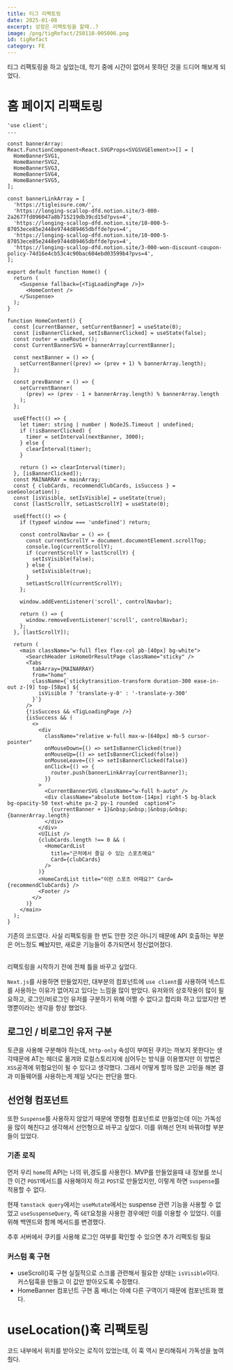```yaml
---
title: 티그 리팩토링
date: 2025-01-08
excerpt: 성장은 리팩토링을 할때..?
image: /png/tigRefact/250110-005006.png
id: tigRefact
category: FE
---
```


티그 리팩토링을 하고 싶었는데, 학기 중에 시간이 없어서 못하던 것을 드디어 해보게 되었다.

# 홈 페이지 리팩토링

```tsx
'use client';
...

const bannerArray: React.FunctionComponent<React.SVGProps<SVGSVGElement>>[] = [
  HomeBannerSVG1,
  HomeBannerSVG2,
  HomeBannerSVG3,
  HomeBannerSVG4,
  HomeBannerSVG5,
];

const bannerLinkArray = [
  'https://tigleisure.com/',
  'https://longing-scallop-dfd.notion.site/3-000-2a2677fd096047a8b715219db39cd15d?pvs=4',
  'https://longing-scallop-dfd.notion.site/10-000-5-87053ece85e2448e9744d89465dbffde?pvs=4',
  'https://longing-scallop-dfd.notion.site/10-000-5-87053ece85e2448e9744d89465dbffde?pvs=4',
  'https://longing-scallop-dfd.notion.site/3-000-won-discount-coupon-policy-74d16e4cb53c4c90bac604ebd03599b4?pvs=4',
];

export default function Home() {
  return (
    <Suspense fallback={<TigLoadingPage />}>
      <HomeContent />
    </Suspense>
  );
}

function HomeContent() {
  const [currentBanner, setCurrentBanner] = useState(0);
  const [isBannerClicked, setIsBannerClicked] = useState(false);
  const router = useRouter();
  const CurrentBannerSVG = bannerArray[currentBanner];

  const nextBanner = () => {
    setCurrentBanner((prev) => (prev + 1) % bannerArray.length);
  };

  const prevBanner = () => {
    setCurrentBanner(
      (prev) => (prev - 1 + bannerArray.length) % bannerArray.length
    );
  };

  useEffect(() => {
    let timer: string | number | NodeJS.Timeout | undefined;
    if (!isBannerClicked) {
      timer = setInterval(nextBanner, 3000);
    } else {
      clearInterval(timer);
    }

    return () => clearInterval(timer);
  }, [isBannerClicked]);
  const MAINARRAY = mainArray;
  const { clubCards, recommendClubCards, isSuccess } = useGeolocation();
  const [isVisible, setIsVisible] = useState(true);
  const [lastScrollY, setLastScrollY] = useState(0);

  useEffect(() => {
    if (typeof window === 'undefined') return;

    const controlNavbar = () => {
      const currentScrollY = document.documentElement.scrollTop;
      console.log(currentScrollY);
      if (currentScrollY > lastScrollY) {
        setIsVisible(false);
      } else {
        setIsVisible(true);
      }
      setLastScrollY(currentScrollY);
    };

    window.addEventListener('scroll', controlNavbar);

    return () => {
      window.removeEventListener('scroll', controlNavbar);
    };
  }, [lastScrollY]);

  return (
    <main className="w-full flex flex-col pb-[40px] bg-white">
      <SearchHeader isHomeOrResultPage className="sticky" />
      <Tabs
        tabArray={MAINARRAY}
        from="home"
        className={`stickytransition-transform duration-300 ease-in-out z-[9] top-[58px] ${
          isVisible ? 'translate-y-0' : '-translate-y-300'
        }`}
      />
      {!isSuccess && <TigLoadingPage />}
      {isSuccess && (
        <>
          <div
            className="relative w-full max-w-[640px] mb-5 cursor-pointer"
            onMouseDown={() => setIsBannerClicked(true)}
            onMouseUp={() => setIsBannerClicked(false)}
            onMouseLeave={() => setIsBannerClicked(false)}
            onClick={() => {
              router.push(bannerLinkArray[currentBanner]);
            }}
          >
            <CurrentBannerSVG className="w-full h-auto" />
            <div className="absolute bottom-[14px] right-5 bg-black bg-opacity-50 text-white px-2 py-1 rounded  caption4">
              {currentBanner + 1}&nbsp;&nbsp;|&nbsp;&nbsp;{bannerArray.length}
            </div>
          </div>
          <UIList />
          {clubCards.length !== 0 && (
            <HomeCardList
              title="근처에서 즐길 수 있는 스포츠예요"
              Card={clubCards}
            />
          )}
          <HomeCardList title="이런 스포츠 어때요?" Card={recommendClubCards} />
          <Footer />
        </>
      )}
    </main>
  );
}
```

기존의 코드였다. 사실 리팩토링을 한 번도 안한 것은 아니기 때문에 API 호출하는 부분은 어느정도 빼놨지만, 새로운 기능들이 추가되면서 정신없어졌다.

<br /> 리팩토링을 시작하기 전에 전체 틀을 바꾸고 싶었다.

`Next.js`를 사용하면 만들었지만, 대부분의 컴포넌트에 `use client`를 사용하여 넥스트를 사용하는 이유가 없어지고 있다는 느낌을 많이 받았다.
유저와의 상호작용이 많이 필요하고, 로그인/비로그인 유저를 구분하기 위해 어쩔 수 없다고 합리화 하고 있었지만 변명뿐이라는 생각을 항상 했었다.

## 로그인 / 비로그인 유저 구분

토큰을 사용해 구분해야 하는데, `http-only` 속성이 부여된 쿠키는 까보지 못한다는 생각때문에 AT는 헤더로 옮겨와 로컬스토리지에 심어두는 방식을 이용했지만
이 방법은 `XSS`공격에 위험요인이 될 수 있다고 생각했다. 그래서 어떻게 할까 많은 고민을 해본 결과 미들웨어를 사용하는게 제일 낫다는 판단을 했다.

## 선언형 컴포넌트

또한 `Suspense`를 사용하지 않았기 때문에 명령형 컴포넌트로 만들었는데 이는 가독성을 많이 해친다고 생각해서 선언형으로 바꾸고 싶었다.
이를 위해선 먼저 바꿔야할 부분들이 있었다.

### 기존 로직

먼저 우리 `home`의 API는 나의 위,경도를 사용한다. MVP를 만들었을때 내 정보를 쏘니깐 이건 `POST`메서드를 사용해야지 하고 `POST`로 만들었지만, 이렇게 하면 `suspense`를 적용할 수 없다.

현재 `tanstack query`에서는 `useMutate`에서는 suspense 관련 기능을 사용할 수 없었고 `useSuspenseQuery`, 즉 `GET`요청을 사용한 경우에만 이를 이용할 수 있었다. 이를 위해 백엔드와 함께 메서드를 변경했다.

추후 서버에서 쿠키를 사용해 로그인 여부를 확인할 수 있으면 추가 리팩토링 필요

### 커스텀 훅 구현

- useScroll()훅 구현
  실질적으로 스크롤 관련해서 필요한 상태는 `isVisible`이다. 커스텀훅을 만들고 이 값만 받아오도록 수정했다.
- HomeBanner 컴포넌트 구현
  홈 배너는 아예 다른 구역이기 때문에 컴포넌트화 했다.

# useLocation()훅 리팩토링

코드 내부에서 위치를 받아오는 로직이 있었는데, 이 훅 역시 분리해줘서 가독성을 높여줬다.
